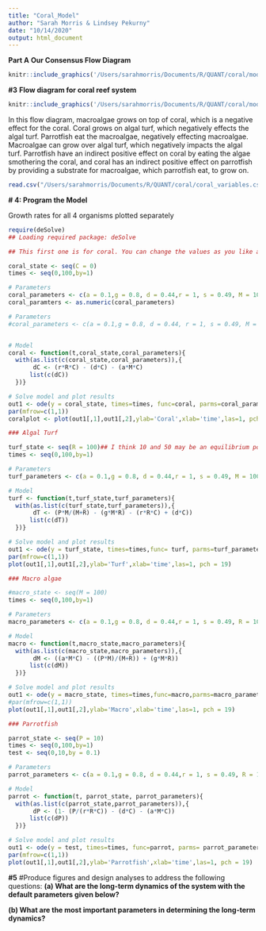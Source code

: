```yaml
---
title: "Coral_Model"
author: "Sarah Morris & Lindsey Pekurny"
date: "10/14/2020"
output: html_document
---
```


**Part A**
**Our Consensus Flow Diagram**

```r

knitr::include_graphics('/Users/sarahmorris/Documents/R/QUANT/coral/model-coral_0.png')

```
**#3**
**Flow diagram for coral reef system**

```r
knitr::include_graphics('/Users/sarahmorris/Documents/R/QUANT/coral/model-coral.png')
```

In this flow diagram, macroalgae grows on top of coral, which is a negative effect for the coral. Coral grows on algal turf, which negatively effects the algal turf. Parrotfish eat the macroalgae, negatively effecting macroalgae. Macroalgae can grow over algal turf, which negatively impacts the algal turf. Parrotfish have an indirect positive effect on coral by eating the algae smothering the coral, and coral has an indirect positive effect on parrotfish by providing a substrate for macroalgae, which parrotfish eat, to grow on. 

```r
read.csv("/Users/sarahmorris/Documents/R/QUANT/coral/coral_variables.csv")
```

**# 4: Program the Model**  

  Growth rates for all 4 organisms plotted separately 
  
```r

require(deSolve)
## Loading required package: deSolve

## This first one is for coral. You can change the values as you like and see how coral's growth rate is influenced. I am confused on what 'state' does?

coral_state <- seq(C = 0)
times <- seq(0,100,by=1)

# Parameters
coral_parameters <- c(a = 0.1,g = 0.8, d = 0.44,r = 1, s = 0.49, M = 100, R = 100, C = 0)
coral_paramters <- as.numeric(coral_parameters)

# Parameters
#coral_parameters <- c(a = 0.1,g = 0.8, d = 0.44, r = 1, s = 0.49, M = 100, R = 100)


# Model
coral <- function(t,coral_state,coral_parameters){
  with(as.list(c(coral_state,coral_parameters)),{
       dC <- (r*R*C) - (d*C) - (a*M*C)
      list(c(dC))   
  })}

# Solve model and plot results
out1 <- ode(y = coral_state, times=times, func=coral, parms=coral_parameters)
par(mfrow=c(1,1))
coralplot <- plot(out1[,1],out1[,2],ylab='Coral',xlab='time',las=1, pch = 19)

```


``` r
### Algal Turf

turf_state <- seq(R = 100)## I think 10 and 50 may be an equilibrium point
times <- seq(0,100,by=1)

# Parameters
turf_parameters <- c(a = 0.1,g = 0.8, d = 0.44,r = 1, s = 0.49, M = 100, P = 10, C = 0, R = 100)

# Model
turf <- function(t,turf_state,turf_parameters){
  with(as.list(c(turf_state,turf_parameters)),{
       dT <- (P*M/(M+R) - (g*M*R) - (r*R*C) + (d*C))
      list(c(dT))   
  })}

# Solve model and plot results
out1 <- ode(y = turf_state, times=times,func= turf, parms=turf_parameters)
par(mfrow=c(1,1))
plot(out1[,1],out1[,2],ylab='Turf',xlab='time',las=1, pch = 19)

```

``` r

### Macro algae

#macro_state <- seq(M = 100)
times <- seq(0,100,by=1)

# Parameters
macro_parameters <- c(a = 0.1,g = 0.8, d = 0.44,r = 1, s = 0.49, R = 100, P = 10, C = 0, M = 100)

# Model
macro <- function(t,macro_state,macro_parameters){
  with(as.list(c(macro_state,macro_parameters)),{
       dM <- ((a*M*C) - ((P*M)/(M+R)) + (g*M*R))
      list(c(dM))   
  })}

# Solve model and plot results
out1 <- ode(y = macro_state, times=times,func=macro,parms=macro_parameters)
#par(mfrow=c(1,1))
plot(out1[,1],out1[,2],ylab='Macro',xlab='time',las=1, pch = 19)

```

``` r

### Parrotfish

parrot_state <- seq(P = 10)
times <- seq(0,100,by=1)
test <- seq(0,10,by = 0.1)

# Parameters
parrot_parameters <- c(a = 0.1,g = 0.8, d = 0.44,r = 1, s = 0.49, R = 100, M = 100, C = 0, P = 10)

# Model
parrot <- function(t, parrot_state, parrot_parameters){
  with(as.list(c(parrot_state,parrot_parameters)),{
       dP <- (1- (P/(r*R*C)) - (d*C) - (a*M*C))
      list(c(dP))   
  })}

# Solve model and plot results
out1 <- ode(y = test, times=times, func=parrot, parms= parrot_parameters)
par(mfrow=c(1,1))
plot(out1[,1],out1[,2],ylab='Parrotfish',xlab='time',las=1, pch = 19)


```

**#5**
#Produce figures and design analyses to address the following questions: 
**(a) What are the long-term dynamics of the system with the default parameters given below?**

**(b) What are the most important parameters in determining the long-term dynamics?**
